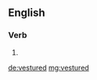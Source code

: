 ==English==

===Verb===
{{head|en|verb form}}

# {{en-past of|vesture}}

[[de:vestured]]
[[mg:vestured]]